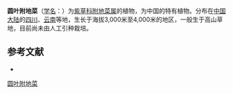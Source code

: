 {{Speciesbox
| name = 圆叶附地菜
| status = 
| status_system = 
| image =
| genus = Trigonotis
| species = rotundata
| authority = I. M. Johnst.
}}

'''圆叶附地菜'''（[[学名|学名]]：{{lang|la|''Trigonotis rotundata''}}）为[[紫草科|紫草科]][[附地菜属|附地菜属]]的植物，为中国的特有植物。分布在[[中国大陆|中国大陆]]的[[四川|四川]]、[[云南|云南]]等地，生长于海拔3,000米至4,000米的地区，一般生于高山草地，目前尚未由人工引种栽培。

== 参考文献 ==
<div class="references-small">
* {{cite web| url =http://www.bioinfo.cn/db05/KmzwSpecies.php?action=view&id=2891| title =圆叶附地菜| work =《中国高等植物数据库全库》| publisher =中国科学院微生物研究所| author =昆明植物研究所| accessdate =2009-02-23| deadurl =yes| archiveurl =https://web.archive.org/web/20160305005439/http://www.bioinfo.cn/db05/KmzwSpecies.php?action=view&id=2891| archivedate =2016-03-05}}
</div>
{{Taxonbar|from=Q10926439}}

[[Category:附地菜属|圆叶附地菜]]


{{植物小作品}}